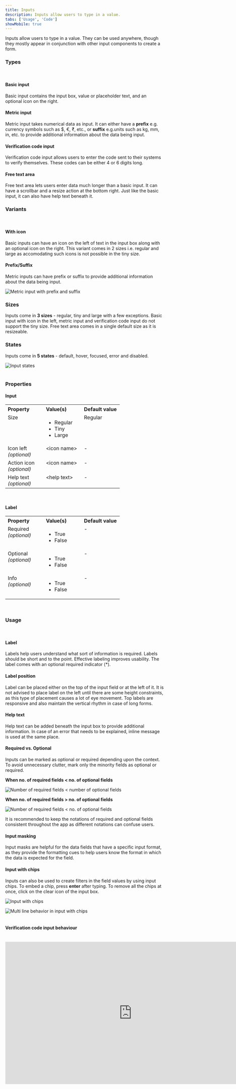 ```yaml
---
title: Inputs
description: Inputs allow users to type in a value.
tabs: ['Usage', 'Code']
showMobile: true
---
```


Inputs allow users to type in a value. They can be used anywhere, though they mostly appear in conjunction with other input components to create a form.

### Types
<br/>

#### Basic input
Basic input contains the input box, value or placeholder text, and an optional icon on the right.
<Preview name="components-input-basic-input--basic-input" />

#### Metric input
Metric input takes numerical data as input. It can either have a **prefix** e.g. currency symbols such as $, €, ₹, etc., or **suffix** e.g.units such as kg, mm, in, etc. to provide additional information about the data being input. 
<Preview name="components-metricinput-all--all" />

#### Verification code input
Verification code input allows users to enter the code sent to their systems to verify themselves. These codes can be either 4 or 6 digits long.
<Preview name="components-verificationcodeinput-all--all" />

#### Free text area
Free text area lets users enter data much longer than a basic input. It can have a scrollbar and a resize action at the bottom right. Just like the basic input, it can also have help text beneath it.
<Preview name="components-textarea-default-textarea--default-textarea" />

### Variants
<br/>

#### With icon
Basic inputs can have an icon on the left of text in the input box along with an optional icon on the right. This variant comes in 2 sizes i.e. regular and large as accomodating such icons is not possible in the tiny size.
<Preview name="components-input-icon-left-input--icon-left-input" />

#### Prefix/Suffix
Metric inputs can have prefix or suffix to provide additional information about the data being input.

![Metric input with prefix and suffix](./images/inputs-1.png)
<br/>

### Sizes
Inputs come in **3 sizes** - regular, tiny and large with a few exceptions. Basic input with icon in the left, metric input and verification code input do not support the tiny size. Free text area comes in a single default size as it is resizeable.
<Preview name="components-input-variants-size--size" />

### States
Inputs come in **5 states** - default, hover, focused, error and disabled.

![Input states](./images/inputs-2.png)
<br/>
<br/>

### Properties
#### Input
<table style="width: 100%">
  <tr>
    <th style="width:33%; text-align: left;">Property</th>
    <th style="width:33%; text-align: left;">Value(s)</th>
    <th style="width:33%; text-align: left;">Default value</th>
  </tr>
  <tr style="vertical-align: top">
    <td>Size</td>
    <td>
        <ul>
            <li>Regular</li>
            <li>Tiny</li>
            <li>Large</li>
        </ul>
    </td>
    <td>Regular</td>
  </tr>
  <tr style="vertical-align: top">
    <td>Icon left<br/><em>(optional)</em></td>
    <td>&#60;icon name&#62;</td>
    <td>-</td>
  </tr>
  <tr style="vertical-align: top">
    <td>Action icon<br/><em>(optional)</em></td>
    <td>&#60;icon name&#62;</td>
    <td>-</td>
  </tr>
  <tr style="vertical-align: top">
    <td>Help text<br/><em>(optional)</em></td>
    <td>&#60;help text&#62;</td>
    <td>-</td>
  </tr>
</table>
<br/>

#### Label
<table style="width: 100%">
  <tr>
    <th style="width:33%; text-align: left;">Property</th>
    <th style="width:33%; text-align: left;">Value(s)</th>
    <th style="width:33%; text-align: left;">Default value</th>
  </tr>
  <tr style="vertical-align: top">
    <td>Required<br/><em>(optional)</em></td>
    <td>
        <ul>
            <li>True</li>
            <li>False</li>
        </ul>
    </td>
    <td>-</td>
  </tr>
  <tr style="vertical-align: top">
    <td>Optional<br/><em>(optional)</em></td>
    <td>
        <ul>
            <li>True</li>
            <li>False</li>
        </ul>
    </td>
    <td>-</td>
  </tr>
  <tr style="vertical-align: top">
    <td>Info<br/><em>(optional)</em></td>
    <td>
        <ul>
            <li>True</li>
            <li>False</li>
        </ul>
    </td>
    <td>-</td>
  </tr>
</table>
<br/>

### Usage
<br/>

#### Label
Labels help users understand what sort of information is required. Labels should be short and to the point. Effective labeling improves usability.
The label comes with an optional required indicator (*).
<Preview name="components-input-input-with-label--input-with-label" />

#### Label position
Label can be placed either on the top of the input field or at the left of it. It is not advised to place label on the left until there are some height constraints, as this type of placement causes a lot of eye movement. Top labels are responsive and also maintain the vertical rhythm in case of long forms.
<Preview name="components-input-label-position--label-position" />

#### Help text
Help text can be added beneath the input box to provide additional information. In case of an error that needs to be explained, inline message is used at the same place.
<Preview name="components-input-input-with-caption--input-with-caption" />

#### Required vs. Optional
Inputs can be marked as optional or required depending upon the context. To avoid unnecessary clutter, mark only the minority fields as optional or required.

**When no. of required fields < no. of optional fields**

![Number of required fields < number of optional fields](./images/inputs-3.png)
<br/>

**When no. of required fields > no. of optional fields**

![Number of required fields < no. of optional fields](./images/inputs-4.png)
<br/>

It is recommended to keep the notations of required and optional fields consistent throughout the app as different notations can confuse users.

#### Input masking
Input masks are helpful for the data fields that have a specific input format, as they provide the formatting cues to help users know the format in which the data is expected for the field.
<Preview name="components-inputmask-phone-number--phone-number" />

#### Input with chips
Inputs can also be used to create filters in the field values by using input chips. To embed a chip, press **enter** after typing. To remove all the chips at once, click on the clear icon of the input box.

![Input with chips](./images/inputs-5.png)
<br/>

![Multi line behavior in input with chips](./images/inputs-6.png)
<br/>
<br/>

#### Verification code input behaviour
<br/>

<iframe style="border: 1px solid rgba(0, 0, 0, 0.1);" width="800" height="450" src="https://www.figma.com/embed?embed_host=share&url=https%3A%2F%2Fwww.figma.com%2Fproto%2FYOxwh18LLa34NQIahcozOz%2FVerification-Code-Input-Expected-Flow%3Fkind%3D%26node-id%3D122%253A0%26page-id%3D0%253A1%26scaling%3Dscale-down-width%26viewport%3D163%252C286%252C0.05311004817485809&hide-ui=1" allowfullscreen></iframe>
 


